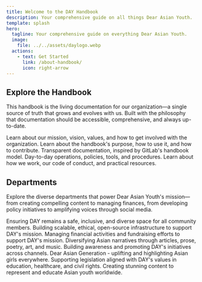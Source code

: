 ```yaml
---
title: Welcome to the DAY Handbook
description: Your comprehensive guide on all things Dear Asian Youth.
template: splash
hero:
  tagline: Your comprehensive guide on everything Dear Asian Youth.
  image:
    file: ../../assets/daylogo.webp
  actions:
    - text: Get Started
      link: /about-handbook/
      icon: right-arrow
---
```



## Explore the Handbook

This handbook is the living documentation for our organization—a single source of truth that grows and evolves with us. Built with the philosophy that documentation should be accessible, comprehensive, and always up-to-date.

<CardGrid>
	<LinkCard title="About Dear Asian Youth" href="/about-day/">
		Learn about our mission, vision, values, and how to get involved with the organization.
	</LinkCard>
	<LinkCard title="About the Handbook" href="/about-handbook/">
		Learn about the handbook's purpose, how to use it, and how to contribute. Transparent documentation, inspired by GitLab's handbook model.
	</LinkCard>
	<LinkCard title="Operations" href="/operations/">
		Day-to-day operations, policies, tools, and procedures. Learn about how we work, our code of conduct, and practical resources.
	</LinkCard>
</CardGrid>

## Departments

Explore the diverse departments that power Dear Asian Youth's mission—from creating compelling content to managing finances, from developing policy initiatives to amplifying voices through social media.

<CardGrid>
	<LinkCard title="Diversity & Inclusion" href="/diversity-inclusion/">
		Ensuring DAY remains a safe, inclusive, and diverse space for all community members.
	</LinkCard>
	<LinkCard title="Engineering" href="/engineering/">
		Building scalable, ethical, open-source infrastructure to support DAY's mission.
	</LinkCard>
	<LinkCard title="Finance & Fundraising" href="/finance-fundraising/">
		Managing financial activities and fundraising efforts to support DAY's mission.
	</LinkCard>
	<LinkCard title="Literature" href="/literature/">
		Diversifying Asian narratives through articles, prose, poetry, art, and music.
	</LinkCard>
	<LinkCard title="Marketing" href="/marketing/">
		Building awareness and promoting DAY's initiatives across channels.
	</LinkCard>
	<LinkCard title="Podcast" href="/podcast/">
		Dear Asian Generation - uplifting and highlighting Asian girls everywhere.
	</LinkCard>
	<LinkCard title="Policy" href="/policy/">
		Supporting legislation aligned with DAY's values in education, healthcare, and civil rights.
	</LinkCard>
	<LinkCard title="Social Media" href="/social-media/">
		Creating stunning content to represent and educate Asian youth worldwide.
	</LinkCard>
</CardGrid>
